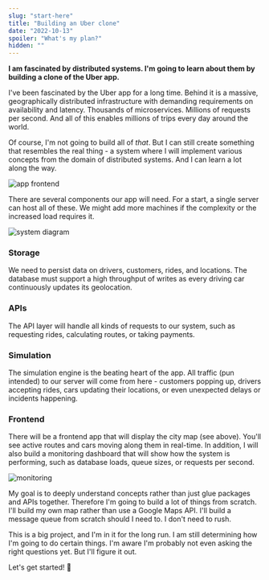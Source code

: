 ```yaml
---
slug: "start-here"
title: "Building an Uber clone"
date: "2022-10-13"
spoiler: "What's my plan?"
hidden: ""
---
```

__I am fascinated by distributed systems. I'm going to learn about them by building a clone of the Uber app.__

I've been fascinated by the Uber app for a long time. Behind it is a massive, geographically distributed infrastructure with demanding requirements on availability and latency. Thousands of microservices. Millions of requests per second. And all of this enables millions of trips every day around the world.

Of course, I'm not going to build all of *that*. But I can still create something that resembles the real thing - a system where I will implement various concepts from the domain of distributed systems. And I can learn a lot along the way.

![app frontend](./img-3.png)

There are several components our app will need. For a start, a single server can host all of these. We might add more machines if the complexity or the increased load requires it.

![system diagram](./img-6.png)

### Storage
We need to persist data on drivers, customers, rides, and locations. The database must support a high throughput of writes as every driving car continuously updates its geolocation.

### APIs
The API layer will handle all kinds of requests to our system, such as requesting rides, calculating routes, or taking payments.

### Simulation
The simulation engine is the beating heart of the app. All traffic (pun intended) to our server will come from here - customers popping up, drivers accepting rides, cars updating their locations, or even unexpected delays or incidents happening.

### Frontend
There will be a frontend app that will display the city map (see above). You'll see active routes and cars moving along them in real-time. In addition, I will also build a monitoring dashboard that will show how the system is performing, such as database loads, queue sizes, or requests per second.

![monitoring](./img-4.png)

My goal is to deeply understand concepts rather than just glue packages and APIs together. Therefore I'm going to build a lot of things from scratch. I'll build my own map rather than use a Google Maps API. I'll build a message queue from scratch should I need to. I don't need to rush.

This is a big project, and I'm in it for the long run. I am still determining how I'm going to do certain things. I'm aware I'm probably not even asking the right questions yet. But I'll figure it out.

Let's get started! 🚖
